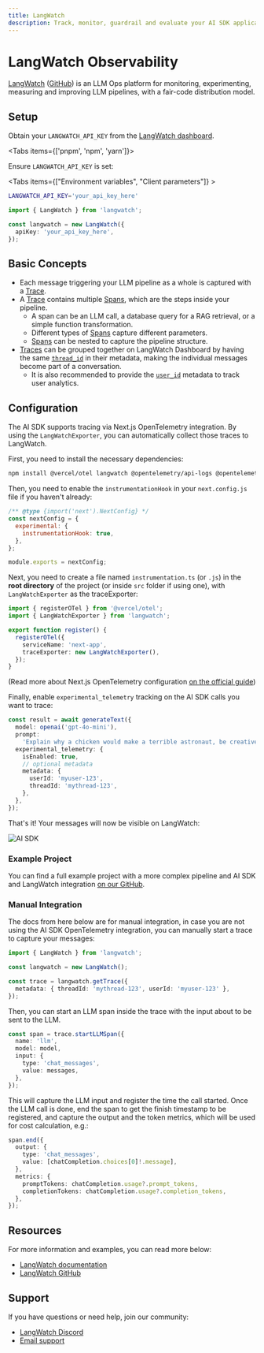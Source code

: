 ```yaml
---
title: LangWatch
description: Track, monitor, guardrail and evaluate your AI SDK applications with LangWatch.
---
```


# LangWatch Observability

[LangWatch](https://langwatch.ai/) ([GitHub](https://github.com/langwatch/langwatch)) is an LLM Ops platform for monitoring, experimenting, measuring and improving LLM pipelines, with a fair-code distribution model.

## Setup

Obtain your `LANGWATCH_API_KEY` from the [LangWatch dashboard](https://app.langwatch.com/).

<Tabs items={['pnpm', 'npm', 'yarn']}>
  <Tab>
    <Snippet text="pnpm add langwatch" dark />
  </Tab>
  <Tab>
    <Snippet text="npm install langwatch" dark />
  </Tab>
  <Tab>
    <Snippet text="yarn add langwatch" dark />
  </Tab>
</Tabs>

Ensure `LANGWATCH_API_KEY` is set:

<Tabs items={["Environment variables", "Client parameters"]} >

<Tab title="Environment variable">

```bash filename=".env"
LANGWATCH_API_KEY='your_api_key_here'
```

</Tab>

<Tab title="Client parameters">

```typescript
import { LangWatch } from 'langwatch';

const langwatch = new LangWatch({
  apiKey: 'your_api_key_here',
});
```

</Tab>

</Tabs>

## Basic Concepts

- Each message triggering your LLM pipeline as a whole is captured with a [Trace](https://docs.langwatch.ai/concepts#traces).
- A [Trace](https://docs.langwatch.ai/concepts#traces) contains multiple [Spans](https://docs.langwatch.ai/concepts#spans), which are the steps inside your pipeline.
  - A span can be an LLM call, a database query for a RAG retrieval, or a simple function transformation.
  - Different types of [Spans](https://docs.langwatch.ai/concepts#spans) capture different parameters.
  - [Spans](https://docs.langwatch.ai/concepts#spans) can be nested to capture the pipeline structure.
- [Traces](https://docs.langwatch.ai/concepts#traces) can be grouped together on LangWatch Dashboard by having the same [`thread_id`](https://docs.langwatch.ai/concepts#threads) in their metadata, making the individual messages become part of a conversation.
  - It is also recommended to provide the [`user_id`](https://docs.langwatch.ai/concepts#user-id) metadata to track user analytics.

## Configuration

The AI SDK supports tracing via Next.js OpenTelemetry integration. By using the `LangWatchExporter`, you can automatically collect those traces to LangWatch.

First, you need to install the necessary dependencies:

```bash
npm install @vercel/otel langwatch @opentelemetry/api-logs @opentelemetry/instrumentation @opentelemetry/sdk-logs
```

Then, you need to enable the `instrumentationHook` in your `next.config.js` file if you haven't already:

```javascript
/** @type {import('next').NextConfig} */
const nextConfig = {
  experimental: {
    instrumentationHook: true,
  },
};

module.exports = nextConfig;
```

Next, you need to create a file named `instrumentation.ts` (or `.js`) in the **root directory** of the project (or inside `src` folder if using one), with `LangWatchExporter` as the traceExporter:

```typescript
import { registerOTel } from '@vercel/otel';
import { LangWatchExporter } from 'langwatch';

export function register() {
  registerOTel({
    serviceName: 'next-app',
    traceExporter: new LangWatchExporter(),
  });
}
```

(Read more about Next.js OpenTelemetry configuration [on the official guide](https://nextjs.org/docs/app/building-your-application/optimizing/open-telemetry#manual-opentelemetry-configuration))

Finally, enable `experimental_telemetry` tracking on the AI SDK calls you want to trace:

```typescript
const result = await generateText({
  model: openai('gpt-4o-mini'),
  prompt:
    'Explain why a chicken would make a terrible astronaut, be creative and humorous about it.',
  experimental_telemetry: {
    isEnabled: true,
    // optional metadata
    metadata: {
      userId: 'myuser-123',
      threadId: 'mythread-123',
    },
  },
});
```

That's it! Your messages will now be visible on LangWatch:

![AI SDK](https://mintlify.s3.us-west-1.amazonaws.com/langwatch/images/integration/vercel-ai-sdk.png)

### Example Project

You can find a full example project with a more complex pipeline and AI SDK and LangWatch integration [on our GitHub](https://github.com/langwatch/langwatch/blob/main/typescript-sdk/example/lib/chat/vercel-ai.tsx).

### Manual Integration

The docs from here below are for manual integration, in case you are not using the AI SDK OpenTelemetry integration,
you can manually start a trace to capture your messages:

```typescript
import { LangWatch } from 'langwatch';

const langwatch = new LangWatch();

const trace = langwatch.getTrace({
  metadata: { threadId: 'mythread-123', userId: 'myuser-123' },
});
```

Then, you can start an LLM span inside the trace with the input about to be sent to the LLM.

```typescript
const span = trace.startLLMSpan({
  name: 'llm',
  model: model,
  input: {
    type: 'chat_messages',
    value: messages,
  },
});
```

This will capture the LLM input and register the time the call started. Once the LLM call is done, end the span to get the finish timestamp to be registered, and capture the output and the token metrics, which will be used for cost calculation, e.g.:

```typescript
span.end({
  output: {
    type: 'chat_messages',
    value: [chatCompletion.choices[0]!.message],
  },
  metrics: {
    promptTokens: chatCompletion.usage?.prompt_tokens,
    completionTokens: chatCompletion.usage?.completion_tokens,
  },
});
```

## Resources

For more information and examples, you can read more below:

- [LangWatch documentation](https://docs.langwatch.ai/)
- [LangWatch GitHub](https://github.com/langwatch/langwatch)

## Support

If you have questions or need help, join our community:

- [LangWatch Discord](https://discord.gg/kT4PhDS2gH)
- [Email support](mailto:support@langwatch.ai)
